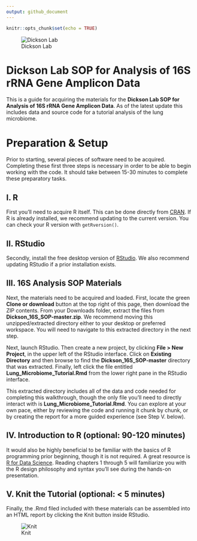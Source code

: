 ```yaml
---
output: github_document
---
```


```r
knitr::opts_chunk$set(echo = TRUE)
```

![Dickson Lab](images/dickson_lab_logo.png)

# Dickson Lab SOP for Analysis of 16S rRNA Gene Amplicon Data
This is a guide for acquiring the materials for the **Dickson Lab SOP for Analysis of 16S rRNA Gene Amplicon Data**. As of the latest update this includes data and source code for a tutorial analysis of the lung microbiome.  

# Preparation & Setup
Prior to starting, several pieces of software need to be acquired. Completing these first three steps is necessary in order to be able to begin working with the code. It should take between 15-30 minutes to complete these preparatory tasks.  

## I. R
First you'll need to acquire R itself. This can be done directly from [CRAN](https://cran.r-project.org/). If R is already installed, we recommend updating to the current version. You can check your R version with `getRversion()`.  

## II. RStudio
Secondly, install the free desktop version of [RStudio](https://rstudio.com/products/rstudio/download/#download). We also recommend updating RStudio if a prior installation exists.  

## III. 16S Analysis SOP Materials
Next, the materials need to be acquired and loaded. First, locate the green **Clone or download** button at the top right of this page, then download the ZIP contents. From your Downloads folder, extract the files from **Dickson_16S_SOP-master.zip**. We recommend moving this unzipped/extracted directory either to your desktop or preferred workspace. You will need to navigate to this extracted directory in the next step.  

Next, launch RStudio. Then create a new project, by clicking **File > New Project**, in the upper left of the RStudio interface. Click on **Existing Directory** and then browse to find the **Dickson_16S_SOP-master** directory that was extracted. Finally, left click the file entitled **Lung_Microbiome_Tutorial.Rmd** from the lower right pane in the RStudio interface.  

This extracted directory includes all of the data and code needed for completing this walkthrough, though the only file you'll need to directly interact with is **Lung_Microbiome_Tutorial.Rmd**. You can explore at your own pace, either by reviewing the code and running it chunk by chunk, or by creating the report for a more guided experience (see Step V. below).  

## IV. Introduction to R (optional: 90-120 minutes)  
It would also be highly beneficial to be familiar with the basics of R programming prior beginning, though it is not required. A great resource is [R for Data Science](https://r4ds.had.co.nz/). Reading chapters 1 through 5 will familiarize you with the R design philosophy and syntax you'll see during the hands-on presentation.  

## V. Knit the Tutorial (optional: < 5 minutes)  
Finally, the .Rmd filed included with these materials can be assembled into an HTML report by clicking the Knit button inside RStudio.  

![Knit](images/knit.png)
